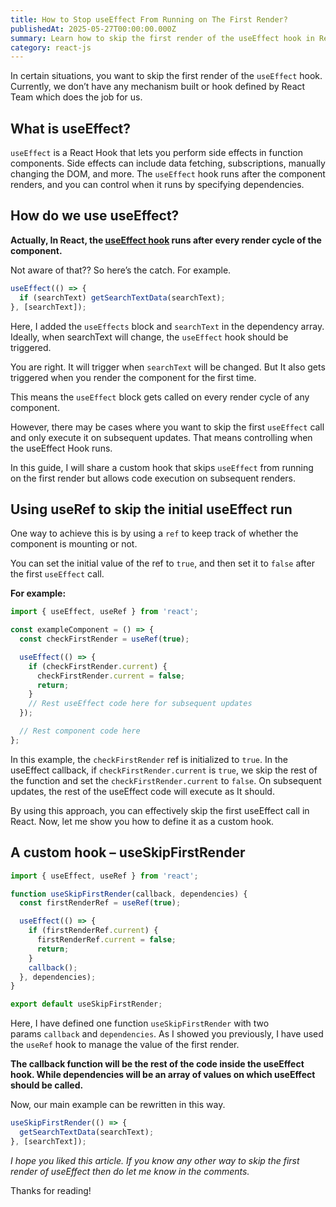 ```yaml
---
title: How to Stop useEffect From Running on The First Render?
publishedAt: 2025-05-27T00:00:00.000Z
summary: Learn how to skip the first render of the useEffect hook in React using a custom hook or useRef to manage the initial render state.
category: react-js
---
```


In certain situations, you want to skip the first render of the `useEffect` hook. Currently, we don’t have any mechanism built or hook defined by React Team which does the job for us.

## What is useEffect?

`useEffect` is a React Hook that lets you perform side effects in function components. Side effects can include data fetching, subscriptions, manually changing the DOM, and more. The `useEffect` hook runs after the component renders, and you can control when it runs by specifying dependencies.

## How do we use useEffect?

**Actually, In React, the [useEffect hook](https://react.dev/reference/react/useEffect) runs after every render cycle of the component.**

Not aware of that?? So here’s the catch. For example.

```jsx
useEffect(() => {
  if (searchText) getSearchTextData(searchText);
}, [searchText]);
```

Here, I added the `useEffects` block and `searchText` in the dependency array. Ideally, when searchText will change, the `useEffect` hook should be triggered.

You are right. It will trigger when `searchText` will be changed. But It also gets triggered when you render the component for the first time.

This means the `useEffect` block gets called on every render cycle of any component.

However, there may be cases where you want to skip the first `useEffect` call and only execute it on subsequent updates. That means controlling when the useEffect Hook runs.

In this guide, I will share a custom hook that skips `useEffect` from running on the first render but allows code execution on subsequent renders.

## Using useRef to skip the initial useEffect run

One way to achieve this is by using a `ref` to keep track of whether the component is mounting or not.

You can set the initial value of the ref to `true`, and then set it to `false` after the first `useEffect` call.

**For example:**

```js
import { useEffect, useRef } from 'react';

const exampleComponent = () => {
  const checkFirstRender = useRef(true);

  useEffect(() => {
    if (checkFirstRender.current) {
      checkFirstRender.current = false;
      return;
    }
    // Rest useEffect code here for subsequent updates
  });

  // Rest component code here
};
```

In this example, the `checkFirstRender` ref is initialized to `true`. In the useEffect callback, if `checkFirstRender.current` is `true`, we skip the rest of the function and set the `checkFirstRender.current` to `false`. On subsequent updates, the rest of the useEffect code will execute as It should.

By using this approach, you can effectively skip the first useEffect call in React. Now, let me show you how to define it as a custom hook.

## A custom hook – useSkipFirstRender

```js
import { useEffect, useRef } from 'react';

function useSkipFirstRender(callback, dependencies) {
  const firstRenderRef = useRef(true);

  useEffect(() => {
    if (firstRenderRef.current) {
      firstRenderRef.current = false;
      return;
    }
    callback();
  }, dependencies);
}

export default useSkipFirstRender;
```

Here, I have defined one function `useSkipFirstRender` with two params `callback` and `dependencies`. As I showed you previously, I have used the `useRef` hook to manage the value of the first render.

**The callback function will be the rest of the code inside the useEffect hook. While dependencies will be an array of values on which useEffect should be called.**

Now, our main example can be rewritten in this way.

```jsx
useSkipFirstRender(() => {
  getSearchTextData(searchText);
}, [searchText]);
```

_I hope you liked this article. If you know any other way to skip the first render of useEffect then do let me know in the comments._

Thanks for reading!
